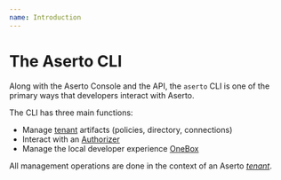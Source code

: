 ```yaml
---
name: Introduction
---
```


# The Aserto CLI

Along with the Aserto Console and the API, the `aserto` CLI is one of the primary ways 
that developers interact with Aserto.

The CLI has three main functions:
* Manage [tenant](/overview/tenant) artifacts (policies, directory, connections) 
* Interact with an [Authorizer](/overview/authorizer)
* Manage the local developer experience [OneBox](/command-line-interface/onebox)

All management operations are done in the context of an Aserto [*tenant*](/overview/tenant). 
